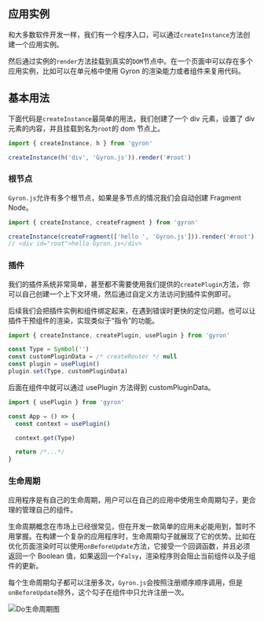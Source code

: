 ## 应用实例

和大多数软件开发一样，我们有一个程序入口，可以通过`createInstance`方法创建一个应用实例。

然后通过实例的`render`方法挂载到真实的`DOM`节点中。在一个页面中可以存在多个应用实例，比如可以在单元格中使用 Gyron 的渲染能力或者组件来复用代码。

## 基本用法

下面代码是`createInstance`最简单的用法，我们创建了一个 div 元素，设置了 div 元素的内容，并且挂载到名为`root`的 dom 节点上。

```typescript
import { createInstance, h } from 'gyron'

createInstance(h('div', 'Gyron.js')).render('#root')
```

### 根节点

`Gyron.js`允许有多个根节点，如果是多节点的情况我们会自动创建 Fragment Node。

```typescript
import { createInstance, createFragment } from 'gyron'

createInstance(createFragment(['hello ', 'Gyron.js'])).render('#root')
// <div id="root">hello Gyron.js</div>
```

### 插件

我们的插件系统非常简单，甚至都不需要使用我们提供的`createPlugin`方法，你可以自己创建一个上下文环境，然后通过自定义方法访问到插件实例即可。

后续我们会把插件实例和组件绑定起来，在遇到错误时更快的定位问题。也可以让插件干预组件的渲染，实现类似于“指令”的功能。

```typescript
import { createInstance, createPlugin, usePlugin } from 'gyron'

const Type = Symbol('')
const customPluginData = /* createRouter */ null
const plugin = usePlugin()
plugin.set(Type, customPluginData)
```

后面在组件中就可以通过 usePlugin 方法得到 customPluginData。

```jsx line=6
import { usePlugin } from 'gyron'

const App = () => {
  const context = usePlugin()

  context.get(Type)

  return /*...*/
}
```

### 生命周期

应用程序是有自己的生命周期，用户可以在自己的应用中使用生命周期勾子，更合理的管理自己的组件。

生命周期概念在市场上已经很常见，但在开发一款简单的应用未必能用到，暂时不用掌握。在构建一个复杂的应用程序时，生命周期勾子就展现了它的优势。比如在优化页面渲染时可以使用`onBeforeUpdate`方法，它接受一个回调函数，并且必须返回一个 Boolean 值，如果返回一个`Falsy`，渲染程序则会阻止当前组件以及子组件的更新。

每个生命周期勾子都可以注册多次，`Gyron.js`会按照注册顺序顺序调用，但是`onBeforeUpdate`除外，这个勾子在组件中只允许注册一次。

![Do生命周期图](/assets/image/lifecycle-md.png)
